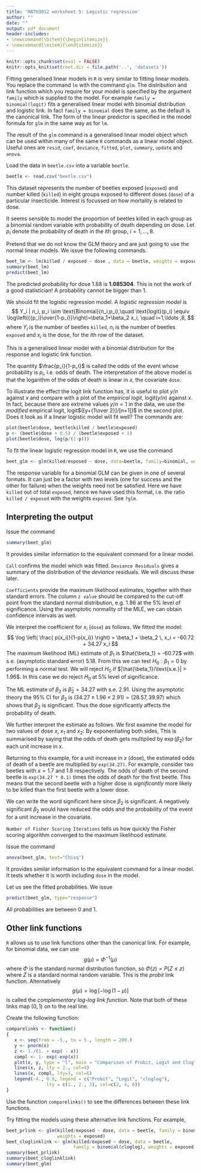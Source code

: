 ```yaml
---
title: 'MATH3012 worksheet 5: Logistic regression'
author: ""
date: ""
output: pdf_document
header-includes:
- \newcommand{\bitem}{\begin{itemize}}
- \newcommand{\eitem}{\end{itemize}}
---
```


```r
knitr::opts_chunk$set(eval = FALSE)
knitr::opts_knit$set(root.dir = file.path('..', 'datasets'))
```


Fitting generalised linear models in `R` is very similar to fitting
linear models. You replace the command `lm` with the command
`glm`. The distribution and link function which you require for your model
is specified by the argument `family` which is supplied to the model.
For example `family = binomial(logit)` fits a generalised linear
model with binomial distribution and logistic link.
In fact `family = binomial` does the same, as the default
is the canonical link.
The form of the linear predictor is specified in the model formula
for `glm` in the same way as for `lm`.

The result of the `glm` command is a generalised linear model object
which can be used within many of the same `R` commands as a linear model
object.
Useful ones are `resid`, `coef`, `deviance`, `fitted`,
`plot`, `summary`, `update` and `anova`.

Load the data in `beetle.csv` into a variable `beetle`.
```r
beetle <- read.csv("beetle.csv")
```

This dataset represents the number of beetles exposed (`exposed`) and number 
killed (`killed`) in eight groups exposed to different doses (`dose`)
of a particular insecticide. Interest is focussed on how mortality is 
related to dose.

It seems sensible to model the proportion of beetles killed in each
group as a binomial random variable with probability of death
depending on dose. Let $p_i$ denote the probability of death in the $i$th group, 
$i=1, \ldots, 8.$

Pretend  that we  do not know the GLM theory and are just going to
use the normal linear models. We issue the following  commands.

```r
beet_lm <- lm(killed / exposed ~ dose , data = beetle, weights = exposed)
summary(beet_lm)
predict(beet_lm)
```

The predicted  probability for dose 1.88 is **1.085304**. This is not the work
of a good statistician! A probability cannot be bigger than 1.

We should fit  the logistic regression model.
A *logistic regression model* is
$$
Y_i | n_i, p_i \sim \text{Binomial}(n_i,p_i),\quad
\text{logit}(p_i) \equiv
\log\left({{p_i}\over{1-p_i}}\right)=\beta_1+\beta_2 x_i, \quad i=1,\ldots ,8,
$$
where $Y_i$ is the number of beetles `killed`, $n_i$ is the number of beetles
`exposed` and $x_i$ is the dose, for the $i$th row of the dataset.

This is a generalised linear model with a binomial distribution for
the response and logistic link function.

The quantity $\frac{p_i}{1-p_i}$ is called the odds of the event whose probability
is $p_i$, i.e. odds of death. The interpretation of the above model is that the
logarithm of the odds of death is linear in $x$, the covariate `dose`.

To illustrate the effect the logit link function has, it is useful to plot
$y/n$ against $x$ and compare with a plot of the *empirical logit*,
$\text{logit}(y/n)$ against $x$.
In fact, because there are extreme values $y/n=1$ in the data, we
use the *modified* empirical logit, logit$([y+{1\over 2}]/[n+1])$ in the
second plot. Does it look as if a linear logistic model will fit well?
The commands are:
```r
plot(beetle$dose, beetle$killed / beetle$exposed)
p <- (beetle$dose + 0.5) / (beetle$exposed + 1)
plot(beetle$dose, log(p/(1-p)))
```


To fit the linear logistic regression model in `R`, we use the command
```r
beet_glm <- glm(killed/exposed ~ dose, data=beetle, family=binomial, weights=exposed)
```

The response variable for a binomial GLM can be given in one of several formats.
It can just be a factor with two levels (one for success and the other for failure) when the
weights need not be satisfied. Here we have `killed` out of total `exposed`, hence we have used this
format, i.e. the ratio `killed / exposed` with the weights `exposed`.
See `?glm`.


## Interpreting the output


Issue the command 
```r
summary(beet_glm)
```
It provides
similar information to the equivalent command for a linear model.

\bitem
\item `Call` confirms the model which was fitted.
\item `Deviance Residuals` gives a summary of the distribution of the
*deviance* residuals. We will discuss these later.
\item `Coefficients` provide the maximum likelihood estimates,
together with their standard errors. The column `z value` should be
 compared to the cut-off point from the standard normal distribution,
e.g. 1.96 at the $5\%$ level of significance.  Using the asymptotic
normality of the MLE, we can obtain confidence intervals as well.
\eitem

We interpret the coefficient for $x_i$ (`dose`) as follows.
We fitted  the model:
$$
\log \left( \frac{ p(x_i)}{1-p(x_i)} \right)
= \beta_1 + \beta_2 \, x_i = -60.72 + 34.27 x_i
$$
The maximum likelihood (ML) estimate of $\beta_1$ is $\hat{\beta_1} = -60.72$ with s.e.
(asymptotic standard error) 5.18.  From this we can test $H_0: \beta_1 =0$
by performing a normal test.  We will reject $H_0$ if
$|\hat{\beta_1}/\text{s.e.}| > 1.96$. In this case we do reject $H_0$ at $5\%$
level of significance.

The ML estimate of $\beta_2$ is $\hat{\beta}_2 = 34.27$ with s.e.
2.91.  Using the asymptotic theory the 95\% CI for $\beta_2$ is
$(34.27 \pm 1.96 \times 2.91) = (28.57, 39.97)$ which shows that $\beta_2$ is significant.
Thus the dose significantly affects the probability of death.

We further interpret the estimate  as follows. We first examine the model for two
values of dose $x$, 
$x_1$ and $x_2$:
\begin{align*}
\log \left( \frac{ p(x_2)}{1-p(x_2)} \right) &= \beta_1 + \beta_2 \, x_2 \\
&= \beta_1 + \beta_2 \, x_1 + \beta_2 (x_2 - x_1) \\
&=  \log \left( \frac{ p(x_1)}{1-p(x_1)} \right) +   \beta_2 (x_2 - x_1).
\end{align*}
By exponentiating both sides,
\begin{align*}
\frac{p(x_2)}{1-p(x_2)} &=   \frac{ p(x_1)}{1-p(x_1) } e^{ \beta_2 (x_2 - x_1)} \\
   &=   \frac{ p(x_1)}{1-p(x_1) } \, e^{ \beta_2}. \\
\text{Odds of death for $x_2$}  &= \text{Odds of death for $(x_2-1)$} \times  e^{\beta_2}.
\end{align*}
This is summarised by saying that the odds of death gets multiplied by $\exp(\beta_2)$ for each
unit increase in $x$.

Returning to this example, for a unit increase in $x$ (dose),
the estimated odds of death of a beetle are multiplied by `exp(34.27)`.  For example,
consider two beetles  with $x= 1.7$ and 1.8 respectively.  The odds of death of the second beetle
is `exp(34.27 * 0.1)` times the odds of death for the first beetle.
This means that the second beetle with a higher dose is *significantly*
more likely to be killed than the first beetle with a lower dose.

We can write the word significant here since $\beta_2$ is significant. A negatively significant
$\beta_2$ would have reduced the odds and the probability of the event for a unit increase in the
covariate.

`Number of Fisher Scoring Iterations` tells us how quickly the
Fisher scoring algorithm converged to the maximum likelihood estimate.

Issue the command 
```r
anova(beet_glm, test="Chisq")
```
It provides
similar information to the equivalent command for a linear model. It tests
whether it is worth including `dose` in the model.

Let us see  the fitted probabilities.  We issue
```r
predict(beet_glm, type="response")
```
All probabilities are between 0 and 1.

## Other link functions
`R` allows us to use link functions other than the canonical link.
For example, for binomial data, we can use
$$
g(\mu)=\Phi^{-1}(\mu)
$$
where $\Phi$ is the standard normal distribution function, so
$\Phi(z)=P(Z\le z)$ where $Z$ is a standard normal random variable.
This is the *probit* link function.
Alternatively
$$
g(\mu)=\log[-\log(1-\mu)]
$$
is called the *complementary log-log link function*.
Note that both of these links map $(0,1)$ on to the real line.

Create the following function:

```r
comparelinks <- function()
{
   x <- seq(from = -5., to = 5., length = 200.)
   y <- pnorm(x)
   z <- 1./(1. + exp( - x))
   compl <- 1- exp(-exp(x))
   plot(x, y, type = "l", main = "Comparison of Probit, Logit and Clog", col=2)
   lines(x, z, lty = 2., col=4)
   lines(x, compl, lty=3, col=6)
   legend(-4., 0.8, legend = c("Probit", "Logit", "cloglog"),
               lty = c(1., 2., 3), col=c(2, 4, 6))
}
```

Use the function `comparelinks()` to see the differences between these
link functions.

Try fitting the  models using these alternative link functions.
For example,

```r
beet_prlink <- glm(killed/exposed ~ dose, data = beetle, family = binomial(probit), 
                   weights = exposed)
beet_cloglinklink <- glm(killed/exposed ~ dose, data = beetle, 
                         family = binomial(cloglog), weights = exposed)
summary(beet_prlink)
summary(beet_cloglinklink)
summary(beet_glm)
```



